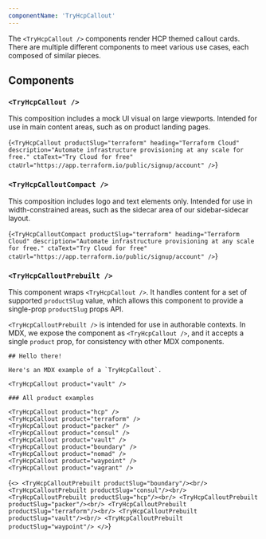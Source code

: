 ```yaml
---
componentName: 'TryHcpCallout'
---
```


The `<TryHcpCallout />` components render HCP themed callout cards. There are multiple different components to meet various use cases, each composed of similar pieces.

## Components

### `<TryHcpCallout />`

This composition includes a mock UI visual on large viewports. Intended for use in main content areas, such as on product landing pages.

<LiveComponent>{`
<TryHcpCallout
  productSlug="terraform"
	heading="Terraform Cloud"
	description="Automate infrastructure provisioning at any scale for free."
	ctaText="Try Cloud for free"
	ctaUrl="https://app.terraform.io/public/signup/account"
/>
`}</LiveComponent>

### `<TryHcpCalloutCompact />`

This composition includes logo and text elements only. Intended for use in width-constrained areas, such as the sidecar area of our sidebar-sidecar layout.

<LiveComponent>{`
<TryHcpCalloutCompact
  productSlug="terraform"
	heading="Terraform Cloud"
	description="Automate infrastructure provisioning at any scale for free."
	ctaText="Try Cloud for free"
	ctaUrl="https://app.terraform.io/public/signup/account"
/>
`}</LiveComponent>

### `<TryHcpCalloutPrebuilt />`

This component wraps `<TryHcpCallout />`. It handles content for a set of supported `productSlug` value, which allows this component to provide a single-prop `productSlug` props API.

`<TryHcpCalloutPrebuilt />` is intended for use in authorable contexts. In MDX, we expose the component as `<TryHcpCallout />`, and it accepts a single `product` prop, for consistency with other MDX components.

```mdx
## Hello there!

Here's an MDX example of a `TryHcpCallout`.

<TryHcpCallout product="vault" />

### All product examples

<TryHcpCallout product="hcp" />
<TryHcpCallout product="terraform" />
<TryHcpCallout product="packer" />
<TryHcpCallout product="consul" />
<TryHcpCallout product="vault" />
<TryHcpCallout product="boundary" />
<TryHcpCallout product="nomad" />
<TryHcpCallout product="waypoint" />
<TryHcpCallout product="vagrant" />
```

<LiveComponent>{`<>
  <TryHcpCalloutPrebuilt productSlug="boundary"/><br/>
  <TryHcpCalloutPrebuilt productSlug="consul"/><br/>
  <TryHcpCalloutPrebuilt productSlug="hcp"/><br/>
  <TryHcpCalloutPrebuilt productSlug="packer"/><br/>
  <TryHcpCalloutPrebuilt productSlug="terraform"/><br/>
  <TryHcpCalloutPrebuilt productSlug="vault"/><br/>
  <TryHcpCalloutPrebuilt productSlug="waypoint"/>
</>`}</LiveComponent>
